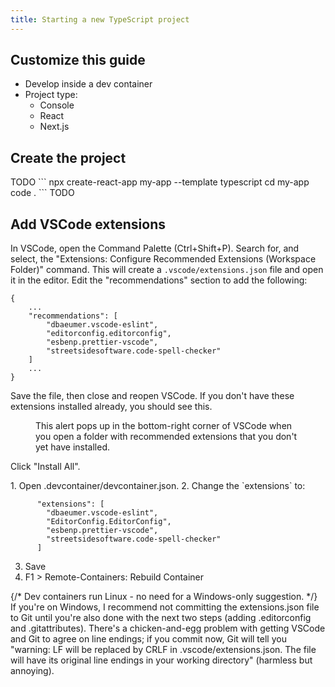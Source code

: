```yaml
---
title: Starting a new TypeScript project
---
```


## Customize this guide

<ul className="list-indent-children">
<li><ContentCheckBox name="container">Develop inside a dev container</ContentCheckBox></li>
<li>
  Project type:
  <ul className="list-indent-children">
  <li><ContentRadioButton name="target" value="">Console</ContentRadioButton></li>
  <li><ContentRadioButton name="target" value="react">React</ContentRadioButton></li>
  <li><ContentRadioButton name="target" value="next">Next.js</ContentRadioButton></li>
  </ul>
</li>
</ul>

## Create the project

<If condition="!target">
TODO
</If>

<If condition="target=react">
```
npx create-react-app my-app --template typescript
cd my-app
code .
```
</If>

<If condition="target=next">
TODO
</If>

## Add VSCode extensions

<If condition="!container">
In VSCode, open the Command Palette (Ctrl+Shift+P). Search for, and select, the "Extensions: Configure Recommended Extensions (Workspace Folder)" command. This will create a <code>.vscode/extensions.json</code> file and open it in the editor. Edit the "recommendations" section to add the following:

```
{
    ...
    "recommendations": [
        "dbaeumer.vscode-eslint",
        "editorconfig.editorconfig",
        "esbenp.prettier-vscode",
        "streetsidesoftware.code-spell-checker"
    ]
    ...
}
```

Save the file, then close and reopen VSCode. If you don't have these extensions installed already, you should see this.

<figure>
  <img src="/wp-content/uploads/2020/05/image.png" alt="" className="wp-image-4268"/>
  <figcaption>This alert pops up in the bottom-right corner of VSCode when you open a folder with recommended extensions that you don't yet have installed.</figcaption>
</figure>

Click "Install All".
</If>

<If condition="container">
1. Open .devcontainer/devcontainer.json.
2. Change the `extensions` to:

```
      "extensions": [
        "dbaeumer.vscode-eslint",
        "EditorConfig.EditorConfig",
        "esbenp.prettier-vscode",
        "streetsidesoftware.code-spell-checker"
      ]
```

3. Save
4. F1 > Remote-Containers: Rebuild Container
</If>

{/* Dev containers run Linux - no need for a Windows-only suggestion. */}
<If condition="!container">
<Info>
If you're on Windows, I recommend not committing the extensions.json file to Git until you're also done with the next two steps (adding .editorconfig and .gitattributes). There's a chicken-and-egg problem with getting VSCode and Git to agree on line endings; if you commit now, Git will tell you "warning: LF will be replaced by CRLF in .vscode/extensions.json. The file will have its original line endings in your working directory" (harmless but annoying).
</Info>
</If>
